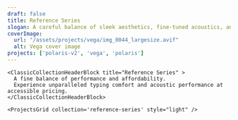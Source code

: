 ```yaml
---
draft: false
title: Reference Series
slogan: A careful balance of sleek aesthetics, fine-tuned acoustics, and cutting-edge typing comfort create a new standard for high-performance custom keyboards.
coverImage:
  url: "/assets/projects/vega/img_0044_largesize.avif"
  alt: Vega cover image
projects: ['polaris-v2', 'vega', 'polaris']
---
```


<DefaultLayout title={frontmatter.title}>

  <ClassicBlurredHeader src="/assets/projects/vega/img_0044_largesize.avif" />

    <ClassicCollectionHeaderBlock title="Reference Series" >
      A fine balance of performance and affordability.  
      Experience unparalleled typing comfort and acoustic performance at accessible pricing.
    </ClassicCollectionHeaderBlock>

    <ProjectsGrid collection='reference-series' style="light" />

</DefaultLayout>